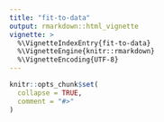 ```yaml
---
title: "fit-to-data"
output: rmarkdown::html_vignette
vignette: >
  %\VignetteIndexEntry{fit-to-data}
  %\VignetteEngine{knitr::rmarkdown}
  %\VignetteEncoding{UTF-8}
---
```


```r
knitr::opts_chunk$set(
  collapse = TRUE,
  comment = "#>"
)
```

<!-- ```{r setup} -->
<!-- library(mmmstan) -->
<!-- ``` -->

<!-- # Load Data -->
<!-- ```{r load-data} -->
<!-- # Use observational data -->
<!-- load("~/github/sablefishData/data/sable_released.rda") -->
<!-- load("~/github/sablefishData/data/sable_recovered.rda") -->

<!-- ``` -->

<!-- # Prepare Data -->
<!-- ```{r prepare-data} -->

<!-- # Quarterly -->
<!-- tag_array_quarter <- create_tag_array( -->
<!--   x = sable_released, -->
<!--   y = sable_recovered, -->
<!--   time_step = "quarter", -->
<!--   max_steps_liberty = 12, # 160, # 12 -->
<!--   release_date_colname = "Release_Date", -->
<!--   release_area_colname = "Release_Region", -->
<!--   group_colname = "Release_Size", -->
<!--   recovery_date_colname = "Recovery_Date", -->
<!--   recovery_area_colname = "Recovery_Region", -->
<!--   id_colname = "Tag_ID", -->
<!--   area_list = list(ak = 1, bc = 2, wc = 3), -->
<!--   group_list = list(pooled = 400:799), -->
<!--   release_date_start = "1979-01-01", -->
<!--   release_date_end = "2015-12-31") -->

<!-- ``` -->

<!-- # Quarterly fit three F -->
<!-- ```{r quarterly-fit-three-f} -->
<!-- # # Compute quarterly harvest rate -->
<!-- # h_step <- create_h_step(0.05, 4) -->

<!-- # Compute beta parameters -->
<!-- mu <- array(0.05, dim = c(1, 1, 3)) # mu[Q, H, A] -->
<!-- h_pars <- create_beta_parameters(mu = mu, sd = 0.001) -->

<!-- # Tag reporting array w[W, A] -->
<!-- tag_reporting_array <- array(1, dim = c(1, 3)) -->

<!-- # Define data -->
<!-- data_list <- list( -->
<!--   A = 3, -->
<!--   G = 1, -->
<!--   L = 12, # 160, -->
<!--   T = 148, -->
<!--   H = 1, # 40, # Number of harvest rate time steps -->
<!--   # H = 148 + 12 - 1, # Number of harvest rate time steps -->
<!--   # I = 160, # Number of study time steps L -->
<!--   S = 148 + 12 - 1, # Number of study time steps (T + L - 1) -->
<!--   P = 1, -->
<!--   Q = 1, # Number of harvest rate groups -->
<!--   W = 1, # Number of tag reporting rate time steps -->
<!--   Y = 4, -->
<!--   x = tag_array_quarter, -->
<!--   w = tag_reporting_array, -->
<!--   z = matrix(c(1, 1, 0, -->
<!--                1, 1, 1, -->
<!--                0, 1, 1), nrow = 3, byrow = TRUE), -->
<!--   u = 0.9, -->
<!--   v = 0.02, -->
<!--   m = 0.1, -->
<!--   h_index = rep(1, 159), #   rep(1:40, each = 4)[1:(160)], -->
<!--   # h_index = c(1:(148 + 12 - 1)), -->
<!--   p_index = rep(1, 159), -->
<!--   # p_index = rep(1, 160), -->
<!--   q_index = array(rep(1, 1), dim = c(1)), # Harvest rate group index -->
<!--   w_index = rep(1, 159), # Reporting rate time step index -->
<!--   rw = 0, -->
<!--   h_alpha = h_pars$alpha, -->
<!--   h_beta = h_pars$beta, -->
<!--   sigma_alpha = numeric(0), -->
<!--   sigma_beta = numeric(0), -->
<!--   p_fudge = 1e-12, -->
<!--   y_fudge = 1e-12 -->
<!-- ) -->

<!-- # m1 <- mmmfit(data = data_list, threads_per_chain = 1) -->
<!-- # m2 <- mmmfit(data = data_list, threads_per_chain = 8, use_reduce_sum = TRUE) -->
<!-- # time_1 <- system.time(m1 <- mmmfit(data = data_list, threads_per_chain = 1)) -->
<!-- # time_1 -->
<!-- # time_8 <- system.time(m1 <- mmmfit(data = data_list, threads_per_chain = 8)) -->
<!-- # time_8 -->

<!-- # rstan::plot(m1$samples, pars = "p") -->
<!-- # s1 <- shinystan::as.shinystan(m1$samples) -->
<!-- # shinystan::launch_shinystan(s1) -->

<!-- # s2 <- shinystan::as.shinystan(m2$samples) -->
<!-- # shinystan::launch_shinystan(s2) -->

<!-- ``` -->
